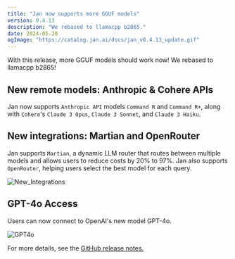 ```yaml
---
title: "Jan now supports more GGUF models"
version: 0.4.13
description: "We rebased to llamacpp b2865."
date: 2024-05-20
ogImage: "https://catalog.jan.ai/docs/jan_v0.4.13_update.gif"
---
```



<ChangelogHeader title= "Jan now supports more GGUF models" date= '2024-05-20' ogImage= "https://catalog.jan.ai/docs/jan_v0.4.13_update.gif" />

With this release, more GGUF models should work now! We rebased to llamacpp b2865!

## New remote models: Anthropic & Cohere APIs

Jan now supports `Anthropic API` models `Command R` and `Command R+`, along with `Cohere`'s `Claude 3 Opus`, `Claude 3 Sonnet`, and `Claude 3 Haiku`.

## New integrations: Martian and OpenRouter

Jan supports `Martian`, a dynamic LLM router that routes between multiple models and allows users to reduce costs by 20% to 97%. Jan also supports `OpenRouter`, helping users select the best model for each query.

![New_Integrations](https://catalog.jan.ai/docs/jan_v0.4.13_update.gif)

## GPT-4o Access

Users can now connect to OpenAI's new model GPT-4o.

![GPT4o](https://catalog.jan.ai/docs/jan_v0_4_13_openai_gpt4o.gif)

For more details, see the [GitHub release notes.](https://github.com/menloresearch/jan/releases/tag/v0.4.13)
